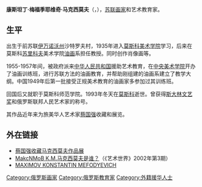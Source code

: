 '''康斯坦丁·梅福季耶维奇·马克西莫夫'''（{{lang-ru|'''Константин Мефодьевич Макси́мов'''|'''Konstantin Mefodyevich Maximov'''}}，{{bd|1913年|8月27日|1993年|catIdx=Maximov}}），[[苏联|苏联]][[画家|画家]]和艺术教育家。

== 生平 ==
出生于前苏联[[伊万诺沃州|伊万诺沃州]]沙特罗夫村，1935年进入[[莫斯科美术学院|莫斯科美术学院]]学习，后来在莫斯科[[苏里科夫|苏里科夫]]美术学院[[油画|油画]]系担任教授。同时创作肖像画等。

1955-1957年间，被政府派来[[中华人民共和国|中华人民共和国]]援助艺术教育，在[[中央美术学院|中央美术学院]]开办了油画训练班，进行苏联方法的油画教育，并帮助刚组建的油画系建立了教学大纲。中国1949年后第一批接受正规美术教育的油画家多参加过其训练班。

回国后又就职于莫斯科师范学院。1993年冬天在[[莫斯科|莫斯科]]逝世。曾获得[[斯大林文艺奖|斯大林文艺奖]]和俄罗斯联邦人民艺术家的称号。

其作品近年来为旅美华人艺术家[[蔡国强|蔡国强]]收藏和展览。

==外在链接==
*[https://web.archive.org/web/20060307025209/http://www.cnarts.net/cweb/exhibit/show/caigq/ 蔡国强收藏马克西莫夫作品展]
*[https://web.archive.org/web/20060913221843/http://www.yishushijie.com/magazine/2002/2002-03/2002-03.htm MakcNMoB K.M.马克西莫夫是谁？]（《艺术世界》2002年第3期）
*[https://web.archive.org/web/20071008081638/http://www.ngart.com/painting/biography/maximov.html MAXIMOV KONSTANTIN MEFODYEVICH]

{{DEFAULTSORT:Maximov}}
[[Category:俄罗斯画家|Category:俄罗斯画家]]
[[Category:俄罗斯教育家|Category:俄罗斯教育家]]
[[Category:外籍援华人士|Category:外籍援华人士]]
